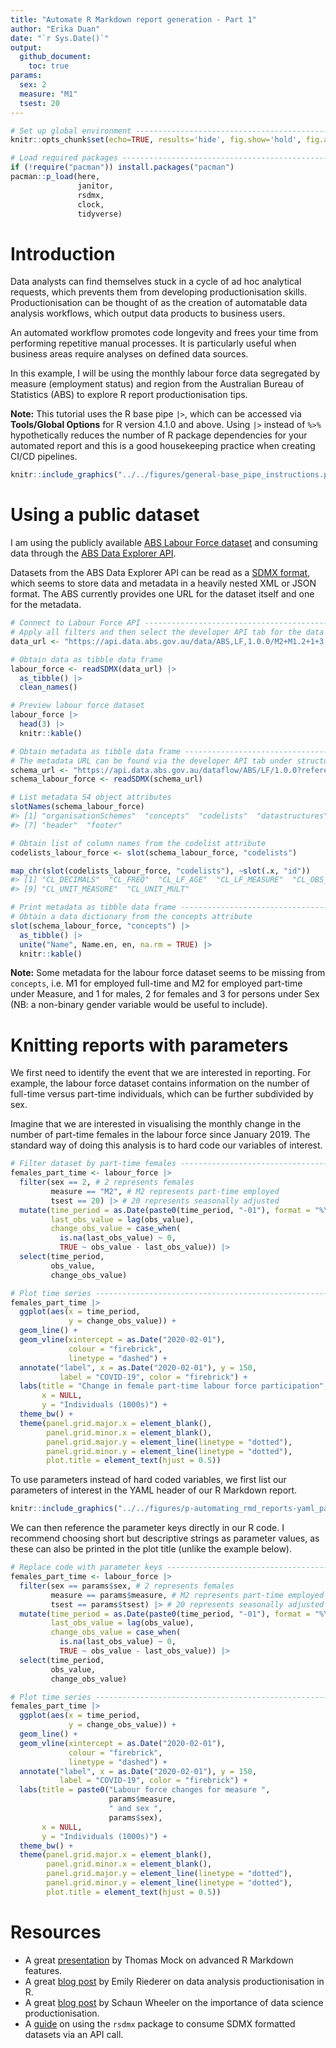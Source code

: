 ```yaml
---
title: "Automate R Markdown report generation - Part 1"
author: "Erika Duan"
date: "`r Sys.Date()`"
output:
  github_document:
    toc: true
params:
  sex: 2
  measure: "M1" 
  tsest: 20 
---
```


```r
# Set up global environment ----------------------------------------------------
knitr::opts_chunk$set(echo=TRUE, results='hide', fig.show='hold', fig.align='center')  
```

```r
# Load required packages -------------------------------------------------------  
if (!require("pacman")) install.packages("pacman")
pacman::p_load(here,
               janitor,
               rsdmx,
               clock,
               tidyverse)  
```


# Introduction

Data analysts can find themselves stuck in a cycle of ad hoc analytical requests, which prevents them from developing productionisation skills. Productionisation can be thought of as the creation of automatable data analysis workflows, which output data products to business users.

An automated workflow promotes code longevity and frees your time from performing repetitive manual processes. It is particularly useful when business areas require analyses on defined data sources.  

In this example, I will be using the monthly labour force data segregated by measure (employment status) and region from the Australian Bureau of Statistics (ABS) to explore R report productionisation tips.   

**Note:** This tutorial uses the R base pipe `|>`, which can be accessed via **Tools/Global Options** for R version 4.1.0 and above. Using `|>` instead of `%>%` hypothetically reduces the number of R package dependencies for your automated report and this is a good housekeeping practice when creating CI/CD pipelines.      

```r
knitr::include_graphics("../../figures/general-base_pipe_instructions.png")
```


# Using a public dataset

I am using the publicly available [ABS Labour Force dataset](https://www.abs.gov.au/statistics/labour/employment-and-unemployment/labour-force-australia/latest-release) and consuming data through the [ABS Data Explorer API](https://www.abs.gov.au/about/data-services/application-programming-interfaces-apis/data-api-user-guide).    

Datasets from the ABS Data Explorer API can be read as a [SDMX format](https://www.statsilk.com/sdmx/sdmx-introduction-simple-sdmx-ml-example-and-tutorial), which seems to store data and metadata in a heavily nested XML or JSON format. The ABS currently provides one URL for the dataset itself and one for the metadata.    

```r
# Connect to Labour Force API --------------------------------------------------
# Apply all filters and then select the developer API tab for the data query url
data_url <- "https://api.data.abs.gov.au/data/ABS,LF,1.0.0/M2+M1.2+1+3.1599.20+30.AUS.M?startPeriod=2019-01&dimensionAtObservation=AllDimensions"

# Obtain data as tibble data frame
labour_force <- readSDMX(data_url) |>
  as_tibble() |>
  clean_names()

# Preview labour force dataset 
labour_force |>
  head(3) |>
  knitr::kable()
```

```r
# Obtain metadata as tibble data frame -----------------------------------------
# The metadata URL can be found via the developer API tab under structure query
schema_url <- "https://api.data.abs.gov.au/dataflow/ABS/LF/1.0.0?references=all"
schema_labour_force <- readSDMX(schema_url)

# List metadata S4 object attributes
slotNames(schema_labour_force)
#> [1] "organisationSchemes"  "concepts"  "codelists"  "datastructures"  "xmlObj"  "schema"         
#> [7] "header"  "footer"

# Obtain list of column names from the codelist attribute   
codelists_labour_force <- slot(schema_labour_force, "codelists")

map_chr(slot(codelists_labour_force, "codelists"), ~slot(.x, "id"))
#> [1] "CL_DECIMALS"  "CL_FREQ"  "CL_LF_AGE"  "CL_LF_MEASURE"  "CL_OBS_STATUS"  "CL_SEX"  "CL_STATE"  "CL_TSEST"       
#> [9] "CL_UNIT_MEASURE"  "CL_UNIT_MULT" 
```

```r
# Print metadata as tibble data frame -----------------------------------------
# Obtain a data dictionary from the concepts attribute
slot(schema_labour_force, "concepts") |>
  as_tibble() |>
  unite("Name", Name.en, en, na.rm = TRUE) |>
  knitr::kable()
```

**Note:** Some metadata for the labour force dataset seems to be missing from `concepts`, i.e. M1 for employed full-time and M2 for employed part-time under Measure, and 1 for males, 2 for females and 3 for persons under Sex (NB: a non-binary gender variable would be useful to include).        


# Knitting reports with parameters     

We first need to identify the event that we are interested in reporting. For example, the labour force dataset contains information on the number of full-time versus part-time individuals, which can be further subdivided by sex.   

Imagine that we are interested in visualising the monthly change in the number of part-time females in the labour force since January 2019. The standard way of doing this analysis is to hard code our variables of interest.  

```r
# Filter dataset by part-time females ------------------------------------------
females_part_time <- labour_force |> 
  filter(sex == 2, # 2 represents females
         measure == "M2", # M2 represents part-time employed 
         tsest == 20) |> # 20 represents seasonally adjusted  
  mutate(time_period = as.Date(paste0(time_period, "-01"), format = "%Y-%m-%d"),
         last_obs_value = lag(obs_value),
         change_obs_value = case_when(
           is.na(last_obs_value) ~ 0,
           TRUE ~ obs_value - last_obs_value)) |>
  select(time_period,
         obs_value,
         change_obs_value)

# Plot time series -------------------------------------------------------------
females_part_time |>
  ggplot(aes(x = time_period, 
             y = change_obs_value)) +
  geom_line() + 
  geom_vline(xintercept = as.Date("2020-02-01"),
             colour = "firebrick",
             linetype = "dashed") +
  annotate("label", x = as.Date("2020-02-01"), y = 150,
           label = "COVID-19", color = "firebrick") +
  labs(title = "Change in female part-time labour force participation",
       x = NULL,
       y = "Individuals (1000s)") + 
  theme_bw() +
  theme(panel.grid.major.x = element_blank(),
        panel.grid.minor.x = element_blank(),
        panel.grid.major.y = element_line(linetype = "dotted"),
        panel.grid.minor.y = element_line(linetype = "dotted"),
        plot.title = element_text(hjust = 0.5))
```

To use parameters instead of hard coded variables, we first list our parameters of interest in the YAML header of our R Markdown report.  

```r
knitr::include_graphics("../../figures/p-automating_rmd_reports-yaml_params.png")
```

We can then reference the parameter keys directly in our R code. I recommend choosing short but descriptive strings as parameter values, as these can also be printed in the plot title (unlike the example below).       

```r
# Replace code with parameter keys ---------------------------------------------
females_part_time <- labour_force |> 
  filter(sex == params$sex, # 2 represents females
         measure == params$measure, # M2 represents part-time employed 
         tsest == params$tsest) |> # 20 represents seasonally adjusted  
  mutate(time_period = as.Date(paste0(time_period, "-01"), format = "%Y-%m-%d"),
         last_obs_value = lag(obs_value),
         change_obs_value = case_when(
           is.na(last_obs_value) ~ 0,
           TRUE ~ obs_value - last_obs_value)) |>
  select(time_period,
         obs_value,
         change_obs_value)

# Plot time series -------------------------------------------------------------
females_part_time |>
  ggplot(aes(x = time_period, 
             y = change_obs_value)) +
  geom_line() + 
  geom_vline(xintercept = as.Date("2020-02-01"),
             colour = "firebrick",
             linetype = "dashed") +
  annotate("label", x = as.Date("2020-02-01"), y = 150,
           label = "COVID-19", color = "firebrick") +
  labs(title = paste0("Labour force changes for measure ",
                      params$measure,
                      " and sex ",
                      params$sex),
       x = NULL,
       y = "Individuals (1000s)") + 
  theme_bw() +
  theme(panel.grid.major.x = element_blank(),
        panel.grid.minor.x = element_blank(),
        panel.grid.major.y = element_line(linetype = "dotted"),
        panel.grid.minor.y = element_line(linetype = "dotted"),
        plot.title = element_text(hjust = 0.5))
```


# Resources  

-   A great [presentation](https://docs.google.com/presentation/d/e/2PACX-1vRo1eXJtiwo6aTA8KZ2E-bUbv2GOonC2RIVk_5eWQ5y-ADXbRamBhHaa3w1vMW6BkEPOMJ13ZahSo8Q/embed?start=false&loop=true&delayms=30000&slide=id.p) by Thomas Mock on advanced R Markdown features.   
-   A great [blog post](https://emilyriederer.netlify.app/post/rmddd-tech-appendix/) by Emily Riederer on data analysis productionisation in R.  
-   A great [blog post](https://towardsdatascience.com/what-does-it-mean-to-productionize-data-science-82e2e78f044c) by Schaun Wheeler on the importance of data science productionisation.  
-   A [guide](https://rstudio-pubs-static.s3.amazonaws.com/413203_eed4bd7e1eae47dcbce07096a887ed72.html) on using the `rsdmx` package to consume SDMX formatted datasets via an API call.  